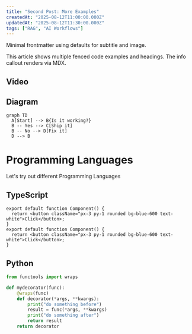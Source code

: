 ```yaml
---
title: "Second Post: More Examples"
createdAt: "2025-08-12T11:00:00.000Z"
updatedAt: "2025-08-12T11:30:00.000Z"
tags: ["RAG", "AI Workflows"]
---
```


Minimal frontmatter using defaults for subtitle and image.

<Callout type="info" title="Heads up!">
This article shows multiple fenced code examples and headings. The info callout renders via MDX.
</Callout>

## Video

<YouTube id="dQw4w9WgXcQ" title="Example Video" poster="hqdefault" />

## Diagram

```mermaid
graph TD
  A[Start] --> B{Is it working?}
  B -- Yes --> C[Ship it]
  B -- No --> D[Fix it]
  D --> B
```
# Programming Languages

Let's try out different Programming Languages

## TypeScript

```tsx
export default function Component() {
  return <button className="px-3 py-1 rounded bg-blue-600 text-white">Click</button>;
}
export default function Component() {
  return <button className="px-3 py-1 rounded bg-blue-600 text-white">Click</button>;
}
```

## Python
```python
from functools import wraps

def mydecorator(func):
    @wraps(func)
    def decorator(*args, **kwargs):
        print("do something before")
        result = func(*args, **kwargs)
        print("do something after")
        return result
    return decorator
```